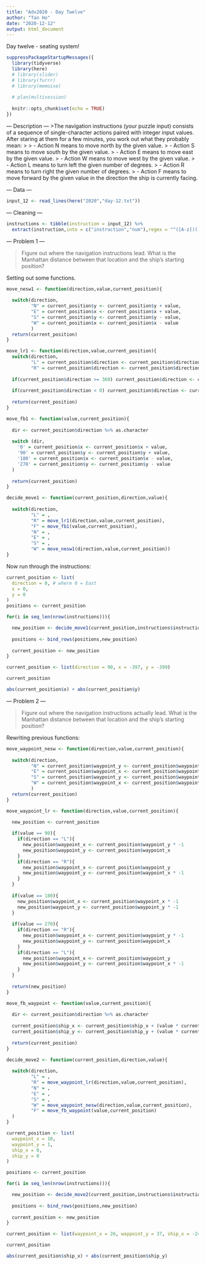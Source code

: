 ```yaml
---
title: "Adv2020 - Day Twelve"
author: "Tan Ho"
date: "2020-12-12"
output: html_document
---
```


Day twelve - seating system!

```r
suppressPackageStartupMessages({
  library(tidyverse)
  library(here)
  # library(slider)
  # library(furrr)
  # library(memoise)
  
  # plan(multisession)
  
  knitr::opts_chunk$set(echo = TRUE)
})
```

--- Description ---
>The navigation instructions (your puzzle input) consists of a sequence of single-character actions paired with integer input values. After staring at them for a few minutes, you work out what they probably mean:
>
>    - Action N means to move north by the given value.
>    - Action S means to move south by the given value.
>    - Action E means to move east by the given value.
>    - Action W means to move west by the given value.
>    - Action L means to turn left the given number of degrees.
>    - Action R means to turn right the given number of degrees.
>    - Action F means to move forward by the given value in the direction the ship is currently facing.

--- Data --- 
```r
input_12 <- read_lines(here("2020","day-12.txt"))
```

--- Cleaning ---

```r
instructions <- tibble(instruction = input_12) %>%
  extract(instruction,into = c("instruction","num"),regex = "^([A-z])([0-9]+)",convert = TRUE)

```

--- Problem 1 ---

> Figure out where the navigation instructions lead. What is the Manhattan distance between that location and the ship's starting position?

Setting out some functions.

```r
move_nesw1 <- function(direction,value,current_position){
  
  switch(direction,
         "N" = current_position$y <- current_position$y + value,
         "E" = current_position$x <- current_position$x + value,
         "S" = current_position$y <- current_position$y - value,
         "W" = current_position$x <- current_position$x - value
         )
  return(current_position)
}

move_lr1 <- function(direction,value,current_position){
  switch(direction,
         "L" = current_position$direction <- current_position$direction + value,
         "R" = current_position$direction <- current_position$direction - value)
  
  if(current_position$direction >= 360) current_position$direction <- current_position$direction %% 360
  
  if(current_position$direction < 0) current_position$direction <- current_position$direction + 360
  
  return(current_position)
}

move_fb1 <- function(value,current_position){
  
  dir <- current_position$direction %>% as.character 
  
  switch (dir,
    '0' = current_position$x <- current_position$x + value,
    '90' = current_position$y <- current_position$y + value,
    '180' = current_position$x <- current_position$x - value,
    '270' = current_position$y <- current_position$y - value
  )
  
  return(current_position)
}

decide_move1 <- function(current_position,direction,value){
  
  switch(direction,
         "L" = ,
         "R" = move_lr1(direction,value,current_position),
         "F" = move_fb1(value,current_position),
         "N" = ,
         "E" = ,
         "S" = ,
         "W" = move_nesw1(direction,value,current_position))
}
```

Now run through the instructions:

```r
current_position <- list(
  direction = 0, # where 0 = East
  x = 0,
  y = 0
)
positions <- current_position

for(i in seq_len(nrow(instructions))){

  new_position <- decide_move1(current_position,instructions$instruction[[i]],instructions$num[[i]])
  
  positions <- bind_rows(positions,new_position)
  
  current_position <- new_position
}
```
```r
current_position <- list(direction = 90, x = -397, y = -399)
```
```r
current_position

abs(current_position$x) + abs(current_position$y)

```

--- Problem 2 ---

> Figure out where the navigation instructions actually lead. What is the Manhattan distance between that location and the ship's starting position?

Rewriting previous functions:

```r
move_waypoint_nesw <- function(direction,value,current_position){
  
  switch(direction,
         "N" = current_position$waypoint_y <- current_position$waypoint_y + value,
         "E" = current_position$waypoint_x <- current_position$waypoint_x + value,
         "S" = current_position$waypoint_y <- current_position$waypoint_y - value,
         "W" = current_position$waypoint_x <- current_position$waypoint_x - value
         )
  return(current_position)
}

move_waypoint_lr <- function(direction,value,current_position){

  new_position <- current_position
  
  if(value == 90){
    if(direction == "L"){
      new_position$waypoint_x <- current_position$waypoint_y * -1
      new_position$waypoint_y <- current_position$waypoint_x
    }
    if(direction == "R"){
      new_position$waypoint_x <- current_position$waypoint_y 
      new_position$waypoint_y <- current_position$waypoint_x * -1
    }
  }
  
  if(value == 180){
    new_position$waypoint_x <- current_position$waypoint_x * -1
    new_position$waypoint_y <- current_position$waypoint_y * -1
  }
  
  if(value == 270){
    if(direction == "R"){
      new_position$waypoint_x <- current_position$waypoint_y * -1
      new_position$waypoint_y <- current_position$waypoint_x
    }
    if(direction == "L"){
      new_position$waypoint_x <- current_position$waypoint_y 
      new_position$waypoint_y <- current_position$waypoint_x * -1
    }
  }
  
  return(new_position)
}

move_fb_waypoint <- function(value,current_position){
  
  dir <- current_position$direction %>% as.character 
  
  current_position$ship_x <- current_position$ship_x + (value * current_position$waypoint_x)
  current_position$ship_y <- current_position$ship_y + (value * current_position$waypoint_y)
  
  return(current_position)
}

decide_move2 <- function(current_position,direction,value){
  
  switch(direction,
         "L" = ,
         "R" = move_waypoint_lr(direction,value,current_position),
         "N" = ,
         "E" = ,
         "S" = ,
         "W" = move_waypoint_nesw(direction,value,current_position),
         "F" = move_fb_waypoint(value,current_position)
  )
}
```

```r
current_position <- list(
  waypoint_x = 10,
  waypoint_y = 1,
  ship_x = 0,
  ship_y = 0
)

positions <- current_position

for(i in seq_len(nrow(instructions))){

  new_position <- decide_move2(current_position,instructions$instruction[[i]],instructions$num[[i]])
  
  positions <- bind_rows(positions,new_position)
  
  current_position <- new_position
}
```
```r
current_position <- list(waypoint_x = 26, waypoint_y = 37, ship_x = -24417, ship_y = -15029)
```
```r
current_position

abs(current_position$ship_x) + abs(current_position$ship_y)
```


